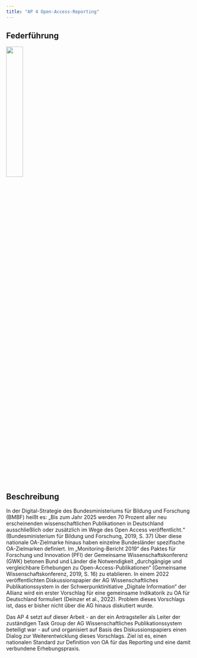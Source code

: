 ```yaml
---
title: "AP 4 Open-Access-Reporting"
---
```


## Federführung

![](../images/hu.png){width=30%}

## Beschreibung

In der Digital-Strategie des Bundesministeriums für Bildung und Forschung (BMBF) heißt es: „Bis zum Jahr 2025 werden 70 Prozent aller neu erscheinenden wissenschaftlichen Publikationen in Deutschland ausschließlich oder zusätzlich im Wege des Open Access veröffentlicht.“ (Bundesministerium für Bildung und Forschung, 2019, S. 37) Über diese nationale OA-Zielmarke hinaus haben einzelne Bundesländer spezifische OA-Zielmarken definiert. Im „Monitoring-Bericht 2019“ des Paktes für Forschung und Innovation (PFI) der Gemeinsame Wissenschaftskonferenz (GWK) betonen Bund und Länder die Notwendigkeit „durchgängige und vergleichbare Erhebungen zu Open-Access-Publikationen“ (Gemeinsame Wissenschaftskonferenz, 2019, S. 16) zu etablieren. In einem 2022 veröffentlichten Diskussionspapier der AG Wissenschaftliches Publikationssystem in der Schwerpunktinitiative „Digitale Information“ der Allianz wird ein erster Vorschlag für eine gemeinsame Indikatorik zu OA für Deutschland formuliert (Deinzer et al., 2022). Problem dieses Vorschlags ist, dass er bisher nicht über die AG hinaus diskutiert wurde.

Das AP 4 setzt auf dieser Arbeit - an der ein Antragsteller als Leiter der zuständigen Task Group der AG Wissenschaftliches Publikationssystem beteiligt war - auf und organisiert auf Basis des Diskussionspapiers einen Dialog zur Weiterentwicklung dieses Vorschlags. Ziel ist es, einen nationalen Standard zur Definition von OA für das Reporting und eine damit verbundene Erhebungspraxis.